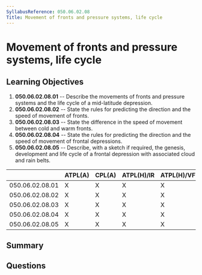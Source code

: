 ```yaml
---
SyllabusReference: 050.06.02.08
Title: Movement of fronts and pressure systems, life cycle
---
```


# Movement of fronts and pressure systems, life cycle

## Learning Objectives

1.  **050.06.02.08.01** -- Describe the movements of fronts and pressure systems
    and the life cycle of a mid-latitude depression.
2.  **050.06.02.08.02** -- State the rules for predicting the direction and the
    speed of movement of fronts.
3.  **050.06.02.08.03** -- State the difference in the speed of movement between
    cold and warm fronts.
4.  **050.06.02.08.04** -- State the rules for predicting the direction and the
    speed of movement of frontal depressions.
5.  **050.06.02.08.05** -- Describe, with a sketch if required, the genesis,
    development and life cycle of a frontal depression with associated cloud and
    rain belts.

|                 | ATPL(A) | CPL(A) | ATPL(H)/IR | ATPL(H)/VFR | CPL(H) | IR | CBIR(A) |
| --------------- | ------- | ------ | ---------- | ----------- | ------ | -- | ------- |
| 050.06.02.08.01 | X       | X      | X          | X           | X      | X  | X       |
| 050.06.02.08.02 | X       | X      | X          | X           | X      | X  | X       |
| 050.06.02.08.03 | X       | X      | X          | X           | X      | X  | X       |
| 050.06.02.08.04 | X       | X      | X          | X           | X      | X  | X       |
| 050.06.02.08.05 | X       | X      | X          | X           | X      | X  | X       |

## Summary

## Questions
